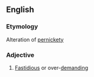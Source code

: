 ==English==
===Etymology===
Alteration of [[pernickety]]
===Adjective===
#[[Fastidious]] or over-[[demanding]]
